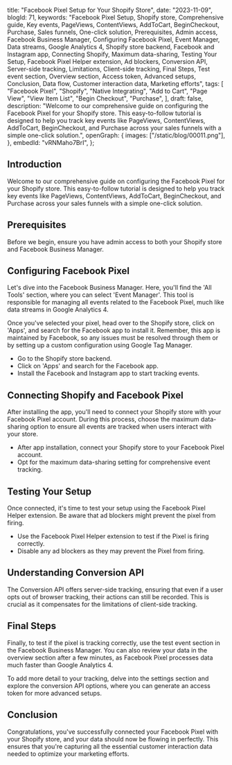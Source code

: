  title: "Facebook Pixel Setup for Your Shopify Store",
 date: "2023-11-09",
 blogId: 71,
 keywords:
  "Facebook Pixel Setup, Shopify store, Comprehensive guide, Key events, PageViews, ContentViews, AddToCart, BeginCheckout, Purchase, Sales funnels, One-click solution, Prerequisites, Admin access, Facebook Business Manager, Configuring Facebook Pixel, Event Manager, Data streams, Google Analytics 4, Shopify store backend, Facebook and Instagram app, Connecting Shopify, Maximum data-sharing, Testing Your Setup, Facebook Pixel Helper extension, Ad blockers, Conversion API, Server-side tracking, Limitations, Client-side tracking, Final Steps, Test event section, Overview section, Access token, Advanced setups, Conclusion, Data flow, Customer interaction data, Marketing efforts",
 tags: [
  "Facebook Pixel",
  "Shopify",
  "Native Integrating",
  "Add to Cart",
  "Page View",
  "View Item List",
  "Begin Checkout",
  "Purchase",
 ],
 draft: false,
 description:
  "Welcome to our comprehensive guide on configuring the Facebook Pixel for your Shopify store. This easy-to-follow tutorial is designed to help you track key events like PageViews, ContentViews, AddToCart, BeginCheckout, and Purchase across your sales funnels with a simple one-click solution.",
 openGraph: {
  images: ["/static/blog/00011.png"],
 },
 embedId: "vRNMaho7BrI",
};

<BlogHeader metadata={metadata} />

## Introduction

Welcome to our comprehensive guide on configuring the Facebook Pixel for your Shopify store. This easy-to-follow tutorial is designed to help you track key events like PageViews, ContentViews, AddToCart, BeginCheckout, and Purchase across your sales funnels with a simple one-click solution.

## Prerequisites

Before we begin, ensure you have admin access to both your Shopify store and Facebook Business Manager.

<Note
 title='Tip'
 content="You need admin access to apps on Shopify and Pixels on FB. Without this access, you won't be able to install the Facebook app on Shopify or connect it with your Facebook account."
/>
## Configuring Facebook Pixel

Let's dive into the Facebook Business Manager. Here, you'll find the 'All Tools' section, where you can select 'Event Manager'. This tool is responsible for managing all events related to the Facebook Pixel, much like data streams in Google Analytics 4.

Once you've selected your pixel, head over to the Shopify store, click on 'Apps', and search for the Facebook app to install it. Remember, this app is maintained by Facebook, so any issues must be resolved through them or by setting up a custom configuration using Google Tag Manager.

- Go to the Shopify store backend.
- Click on 'Apps' and search for the Facebook app.
- Install the Facebook and Instagram app to start tracking events.

## Connecting Shopify and Facebook Pixel

After installing the app, you'll need to connect your Shopify store with your Facebook Pixel account. During this process, choose the maximum data-sharing option to ensure all events are tracked when users interact with your store.

- After app installation, connect your Shopify store to your Facebook Pixel account.
- Opt for the maximum data-sharing setting for comprehensive event tracking.

<Note
 title='Tip'
 content='For seamless data tracking, select the maximum data-sharing option.'
/>

## Testing Your Setup

Once connected, it's time to test your setup using the Facebook Pixel Helper extension. Be aware that ad blockers might prevent the pixel from firing.

- Use the Facebook Pixel Helper extension to test if the Pixel is firing correctly.
- Disable any ad blockers as they may prevent the Pixel from firing.

## Understanding Conversion API

The Conversion API offers server-side tracking, ensuring that even if a user opts out of browser tracking, their actions can still be recorded. This is crucial as it compensates for the limitations of client-side tracking.

## Final Steps

Finally, to test if the pixel is tracking correctly, use the test event section in the Facebook Business Manager. You can also review your data in the overview section after a few minutes, as Facebook Pixel processes data much faster than Google Analytics 4.

To add more detail to your tracking, delve into the settings section and explore the conversion API options, where you can generate an access token for more advanced setups.

## Conclusion

Congratulations, you've successfully connected your Facebook Pixel with your Shopify store, and your data should now be flowing in perfectly. This ensures that you're capturing all the essential customer interaction data needed to optimize your marketing efforts.
